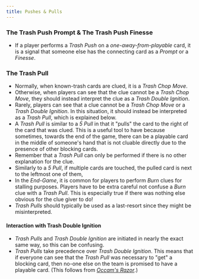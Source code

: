 ```yaml
---
title: Pushes & Pulls
---
```


### The Trash Push Prompt & The Trash Push Finesse

- If a player performs a _Trash Push_ on a _one-away-from-playable_ card, it is a signal that someone else has the connecting card as a _Prompt_ or a _Finesse_.

### The Trash Pull

- Normally, when known-trash cards are clued, it is a _Trash Chop Move_.
- Otherwise, when players can see that the clue cannot be a _Trash Chop Move_, they should instead interpret the clue as a _Trash Double Ignition_.
- Rarely, players can see that a clue cannot be a _Trash Chop Move_ or a _Trash Double Ignition_. In this situation, it should instead be interpreted as a _Trash Pull_, which is explained below.
- A _Trash Pull_ is similar to a _5 Pull_ in that it "pulls" the card to the right of the card that was clued. This is a useful tool to have because sometimes, towards the end of the game, there can be a playable card in the middle of someone's hand that is not cluable directly due to the presence of other blocking cards.
- Remember that a _Trash Pull_ can only be performed if there is no other explanation for the clue.
- Similarly to a _5 Pull_, if multiple cards are touched, the pulled card is next to the leftmost one of them,
- In the _End-Game_, it is common for players to perform _Burn_ clues for stalling purposes. Players have to be extra careful not confuse a _Burn_ clue with a _Trash Pull_. This is especially true if there was nothing else obvious for the clue giver to do!
- _Trash Pulls_ should typically be used as a last-resort since they might be misinterpreted.

#### Interaction with Trash Double Ignition

- _Trash Pulls_ and _Trash Double Ignition_ are initiated in nearly the exact same way, so this can be confusing.
- _Trash Pulls_ take precedence over _Trash Double Ignition_. This means that if everyone can see that the _Trash Pull_ was necessary to "get" a blocking card, then no-one else on the team is promised to have a playable card. (This follows from _[Occam's Razor](../level-11.mdx#clue-interpretation--occams-razor)_.)
